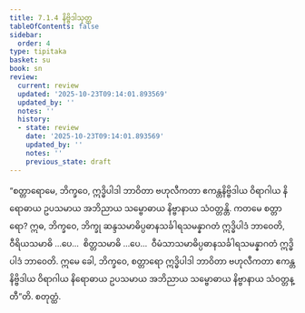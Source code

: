 ```yaml
---
title: 7.1.4 နိဗ္ဗိဒါသုတ္တ
tableOfContents: false
sidebar:
  order: 4
type: tipitaka
basket: su
book: sn
review:
  current: review
  updated: '2025-10-23T09:14:01.893569'
  updated_by: ''
  notes: ''
  history:
  - state: review
    date: '2025-10-23T09:14:01.893569'
    updated_by: ''
    notes: ''
    previous_state: draft
---
```



<ReviewStatus review={frontmatter.review} showDetails={true} />

<HypothesisAnnotation frontmatter={frontmatter} />

<DynamicBreadcrumb />

<Division number="816" book="sn" e="ch" v="18" p="405">

<Paragraph number="1347" book="sn">
“စတ္တာရောမေ, ဘိက္ခဝေ, ဣဒ္ဓိပါဒါ ဘာဝိတာ ဗဟုလီကတာ ဧကန္တနိဗ္ဗိဒါယ ဝိရာဂါယ နိရောဓာယ ဥပသမာယ အဘိညာယ သမ္ဗောဓာယ နိဗ္ဗာနာယ သံဝတ္တန္တိ. ကတမေ စတ္တာရော? ဣဓ, ဘိက္ခဝေ, ဘိက္ခု ဆန္ဒသမာဓိပ္ပဓာနသင်္ခါရသမန္နာဂတံ ဣဒ္ဓိပါဒံ ဘာဝေတိ, ဝီရိယသမာဓိ …ပေ…  စိတ္တသမာဓိ …ပေ…  ဝီမံသာသမာဓိပ္ပဓာနသင်္ခါရသမန္နာဂတံ ဣဒ္ဓိပါဒံ ဘာဝေတိ. ဣမေ ခေါ, ဘိက္ခဝေ, စတ္တာရော ဣဒ္ဓိပါဒါ ဘာဝိတာ ဗဟုလီကတာ ဧကန္တနိဗ္ဗိဒါယ ဝိရာဂါယ နိရောဓာယ ဥပသမာယ အဘိညာယ သမ္ဗောဓာယ နိဗ္ဗာနာယ သံဝတ္တန္တီ”တိ.

</Paragraph>
</Division>

<Paragraph number="1348" type="center" book="sn">
စတုတ္ထံ.
</Paragraph>